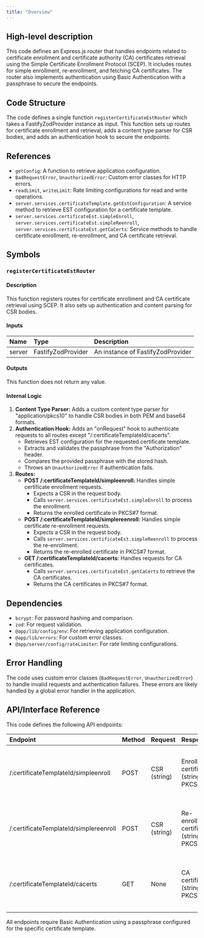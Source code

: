 ```yaml
---
title: "Overview"
---
```


## High-level description
This code defines an Express.js router that handles endpoints related to certificate enrollment and certificate authority (CA) certificates retrieval using the Simple Certificate Enrollment Protocol (SCEP). It includes routes for simple enrollment, re-enrollment, and fetching CA certificates. The router also implements authentication using Basic Authentication with a passphrase to secure the endpoints.

## Code Structure
The code defines a single function `registerCertificateEstRouter` which takes a FastifyZodProvider instance as input. This function sets up routes for certificate enrollment and retrieval, adds a content type parser for CSR bodies, and adds an authentication hook to secure the endpoints.

## References
- `getConfig`: A function to retrieve application configuration.
- `BadRequestError`, `UnauthorizedError`: Custom error classes for HTTP errors.
- `readLimit`, `writeLimit`: Rate limiting configurations for read and write operations.
- `server.services.certificateTemplate.getEstConfiguration`: A service method to retrieve EST configuration for a certificate template.
- `server.services.certificateEst.simpleEnroll`, `server.services.certificateEst.simpleReenroll`, `server.services.certificateEst.getCaCerts`: Service methods to handle certificate enrollment, re-enrollment, and CA certificate retrieval.

## Symbols
### `registerCertificateEstRouter`
#### Description
This function registers routes for certificate enrollment and CA certificate retrieval using SCEP. It also sets up authentication and content parsing for CSR bodies.

#### Inputs
| Name | Type | Description |
|:-----|:-----|:------------|
| server | FastifyZodProvider | An instance of FastifyZodProvider |

#### Outputs
This function does not return any value.

#### Internal Logic
1. **Content Type Parser:** Adds a custom content type parser for "application/pkcs10" to handle CSR bodies in both PEM and base64 formats.
2. **Authentication Hook:** Adds an "onRequest" hook to authenticate requests to all routes except "/:certificateTemplateId/cacerts".
    - Retrieves EST configuration for the requested certificate template.
    - Extracts and validates the passphrase from the "Authorization" header.
    - Compares the provided passphrase with the stored hash.
    - Throws an `UnauthorizedError` if authentication fails.
3. **Routes:**
    - **POST /:certificateTemplateId/simpleenroll:** Handles simple certificate enrollment requests.
        - Expects a CSR in the request body.
        - Calls `server.services.certificateEst.simpleEnroll` to process the enrollment.
        - Returns the enrolled certificate in PKCS#7 format.
    - **POST /:certificateTemplateId/simplereenroll:** Handles simple certificate re-enrollment requests.
        - Expects a CSR in the request body.
        - Calls `server.services.certificateEst.simpleReenroll` to process the re-enrollment.
        - Returns the re-enrolled certificate in PKCS#7 format.
    - **GET /:certificateTemplateId/cacerts:** Handles requests for CA certificates.
        - Calls `server.services.certificateEst.getCaCerts` to retrieve the CA certificates.
        - Returns the CA certificates in PKCS#7 format.

## Dependencies
- `bcrypt`: For password hashing and comparison.
- `zod`: For request validation.
- `@app/lib/config/env`: For retrieving application configuration.
- `@app/lib/errors`: For custom error classes.
- `@app/server/config/rateLimiter`: For rate limiting configurations.

## Error Handling
The code uses custom error classes (`BadRequestError`, `UnauthorizedError`) to handle invalid requests and authentication failures. These errors are likely handled by a global error handler in the application.

## API/Interface Reference
This code defines the following API endpoints:

| Endpoint | Method | Request | Response | Description |
|:---------|:-------|:--------|:---------|:------------|
| /:certificateTemplateId/simpleenroll | POST | CSR (string) | Enrolled certificate (string, PKCS#7) | Enrolls a new certificate based on the provided CSR. |
| /:certificateTemplateId/simplereenroll | POST | CSR (string) | Re-enrolled certificate (string, PKCS#7) | Re-enrolls an existing certificate based on the provided CSR. |
| /:certificateTemplateId/cacerts | GET | None | CA certificates (string, PKCS#7) | Retrieves the CA certificates for the specified certificate template. |

All endpoints require Basic Authentication using a passphrase configured for the specific certificate template.
